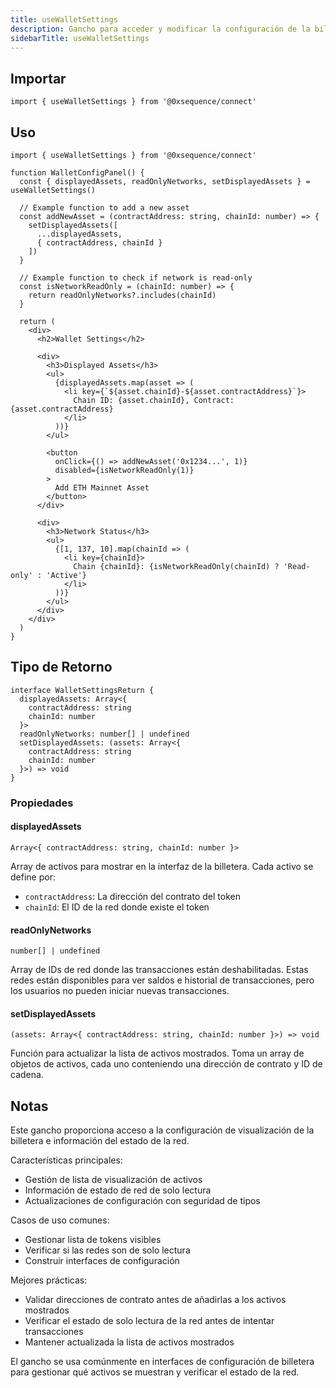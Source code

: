 ```yaml
---
title: useWalletSettings
description: Gancho para acceder y modificar la configuración de la billetera
sidebarTitle: useWalletSettings
---
```


## Importar

```tsx
import { useWalletSettings } from '@0xsequence/connect'
```

## Uso

```tsx
import { useWalletSettings } from '@0xsequence/connect'

function WalletConfigPanel() {
  const { displayedAssets, readOnlyNetworks, setDisplayedAssets } = useWalletSettings()
  
  // Example function to add a new asset
  const addNewAsset = (contractAddress: string, chainId: number) => {
    setDisplayedAssets([
      ...displayedAssets,
      { contractAddress, chainId }
    ])
  }
  
  // Example function to check if network is read-only
  const isNetworkReadOnly = (chainId: number) => {
    return readOnlyNetworks?.includes(chainId)
  }
  
  return (
    <div>
      <h2>Wallet Settings</h2>
      
      <div>
        <h3>Displayed Assets</h3>
        <ul>
          {displayedAssets.map(asset => (
            <li key={`${asset.chainId}-${asset.contractAddress}`}>
              Chain ID: {asset.chainId}, Contract: {asset.contractAddress}
            </li>
          ))}
        </ul>
        
        <button
          onClick={() => addNewAsset('0x1234...', 1)}
          disabled={isNetworkReadOnly(1)}
        >
          Add ETH Mainnet Asset
        </button>
      </div>
      
      <div>
        <h3>Network Status</h3>
        <ul>
          {[1, 137, 10].map(chainId => (
            <li key={chainId}>
              Chain {chainId}: {isNetworkReadOnly(chainId) ? 'Read-only' : 'Active'}
            </li>
          ))}
        </ul>
      </div>
    </div>
  )
}
```

## Tipo de Retorno

```tsx
interface WalletSettingsReturn {
  displayedAssets: Array<{
    contractAddress: string
    chainId: number
  }>
  readOnlyNetworks: number[] | undefined
  setDisplayedAssets: (assets: Array<{
    contractAddress: string
    chainId: number
  }>) => void
}
```

### Propiedades

#### displayedAssets

`Array<{ contractAddress: string, chainId: number }>`

Array de activos para mostrar en la interfaz de la billetera. Cada activo se define por:

* `contractAddress`: La dirección del contrato del token
* `chainId`: El ID de la red donde existe el token

#### readOnlyNetworks

`number[] | undefined`

Array de IDs de red donde las transacciones están deshabilitadas. Estas redes están disponibles para ver saldos e historial de transacciones, pero los usuarios no pueden iniciar nuevas transacciones.

#### setDisplayedAssets

`(assets: Array<{ contractAddress: string, chainId: number }>) => void`

Función para actualizar la lista de activos mostrados. Toma un array de objetos de activos, cada uno conteniendo una dirección de contrato y ID de cadena.

## Notas

Este gancho proporciona acceso a la configuración de visualización de la billetera e información del estado de la red.

Características principales:

* Gestión de lista de visualización de activos
* Información de estado de red de solo lectura
* Actualizaciones de configuración con seguridad de tipos

Casos de uso comunes:

* Gestionar lista de tokens visibles
* Verificar si las redes son de solo lectura
* Construir interfaces de configuración

Mejores prácticas:

* Validar direcciones de contrato antes de añadirlas a los activos mostrados
* Verificar el estado de solo lectura de la red antes de intentar transacciones
* Mantener actualizada la lista de activos mostrados

El gancho se usa comúnmente en interfaces de configuración de billetera para gestionar qué activos se muestran y verificar el estado de la red.
